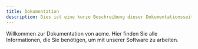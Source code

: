 ```yaml
---
title: Dokumentation
description: Dies ist eine kurze Beschreibung dieser Dokumentationsseite, die auch als Meta-Beschreibung für SEO verwendet wird.
---
```


Willkommen zur Dokumentation von acme. Hier finden Sie alle Informationen, die Sie benötigen, um mit unserer Software zu arbeiten. 
